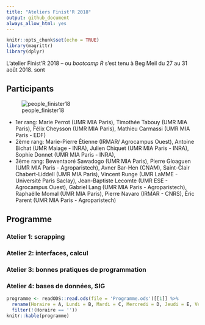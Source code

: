 ```yaml
---
title: "Ateliers Finist'R 2018"
output: github_document
always_allow_html: yes
---
```


```r
knitr::opts_chunk$set(echo = TRUE)
library(magrittr)
library(dplyr)
```

L'atelier Finist'R 2018 -- ou _bootcamp R_ s'est tenu à Beg Meil du 27 au 31 août 2018. sont

## Participants

![people_finister18](pictures/finisteR18_1.jpg)

  - 1er rang: Marie Perrot (UMR MIA Paris), Timothée Tabouy (UMR MIA Paris), Félix Cheysson (UMR MIA Paris), Mathieu Carmassi (UMR MIA Paris - EDF)
  - 2ème rang: Marie-Pierre Étienne (IRMAR/ Agrocampus Ouest), Antoine Bichat (UMR Maiage - INRA), Julien Chiquet (UMR MIA Paris - INRA), Sophie Donnet (UMR MIA Paris - INRA), 
  - 3ème rang: Bewentaoré Sawadogo (UMR MIA Paris), Pierre Gloaguen (UMR MIA Paris - Agroparistech), Avner Bar-Hen (CNAM), Saint-Clair Chabert-Liddell (UMR MIA Paris), Vincent Runge (UMR LaMME - Université  Paris Saclay), Jean-Baptiste Lecomte (UMR ESE - Agrocampus Ouest), Gabriel Lang (UMR MIA Paris - Agroparistech),  Raphaëlle Momal (UMR MIA Paris), Pierre Navaro (IRMAR - CNRS), Éric Parent (UMR MIA Paris - Agroparistech)

<!-- ![people_finister18](pictures/finister18_2.jpg) -->

## Programme

### Atelier 1: scrapping

### Atelier 2: interfaces, calcul

### Atelier 3: bonnes pratiques de programmation

### Atelier 4: bases de données, SIG


```r
programme <- readODS::read.ods(file = 'Programme.ods')[[1]] %>% 
  rename(Horaire = A, Lundi = B, Mardi = C, Mercredi = D, Jeudi = E, Vendredi = F) %>% 
  filter(!(Horaire == ''))
knitr::kable(programme)
```

